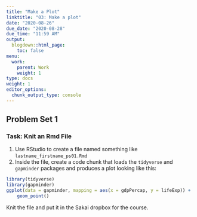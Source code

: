 ```yaml
---
title: "Make a Plot"
linktitle: "03: Make a plot"
date: "2020-08-26"
due_date: "2020-08-28"
due_time: "11:59 AM"
output:
  blogdown::html_page:
    toc: false
menu:
  work:
    parent: Work
    weight: 1
type: docs
weight: 1
editor_options: 
  chunk_output_type: console
---
```


## Problem Set 1

### Task: Knit an Rmd File

1. Use RStudio to create a file named something like `lastname_firstname_ps01.Rmd`
2. Inside the file, create a code chunk that loads the `tidyverse` and `gapminder` packages and produces a plot looking like this:

```r
library(tidyverse)
library(gapminder)
ggplot(data = gapminder, mapping = aes(x = gdpPercap, y = lifeExp)) +
    geom_point()
```

Knit the file and put it in the Sakai dropbox for the course.

